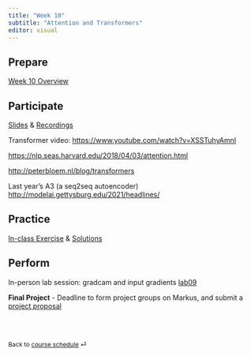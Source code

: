 ```yaml
---
title: "Week 10"
subtitle: "Attention and Transformers"
editor: visual
---
```


## Prepare

[Week 10 Overview](https://q.utoronto.ca/courses/366713/pages/week-10-overview?module_item_id=5872133)

## Participate

[Slides](/lecs/w09/lec09.html) & [Recordings](https://q.utoronto.ca/courses/366713)

Transformer video: <https://www.youtube.com/watch?v=XSSTuhyAmnI>

<https://nlp.seas.harvard.edu/2018/04/03/attention.html>

<http://peterbloem.nl/blog/transformers>

Last year's A3 (a seq2seq autoencoder) <http://modelai.gettysburg.edu/2021/headlines/>

## Practice

[In-class Exercise](/ex/w09/exercises09.html "Exercise"){aria-label="Exercise 9"} & [Solutions](/ex/w09/exercises09_solution.html "Exercise Solutions"){aria-label="Exercise 9 Solutions"}

## Perform

In-person lab session: gradcam and input gradients [lab09](https://colab.research.google.com/github/UofTCSC413/2024F-website/blob/main/labs/lab09.ipynb "Lab instructions"){aria-label="Lab 9 instructions"}

**Final Project** - Deadline to form project groups on Markus, and submit a [project proposal](../project-description.html#project-proposal)

<br><br>

::: {style="font-size: 0.875em;"}
Back to [course schedule](/ "Course schedule") ⏎
:::